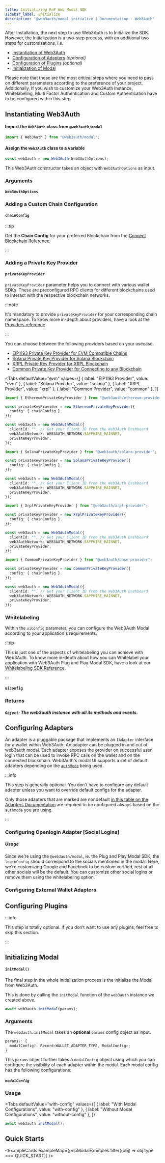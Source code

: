 ```yaml
---
title: Initializing PnP Web Modal SDK
sidebar_label: Initialize
description: "@web3auth/modal initialize | Documentation - Web3Auth"
---
```



After Installation, the next step to use Web3Auth is to Initialize the SDK. However, the
Initialization is a two-step process, with an additional two steps for customizations, i.e.

- [Instantiation of Web3Auth](#instantiating-web3auth)
- [Configuration of Adapters](#configuring-adapters) _(optional)_
- [Configuration of Plugins](#configuring-plugins) _(optional)_
- [Initialization of Modal](#initializing-modal)

Please note that these are the most critical steps where you need to pass on different parameters
according to the preference of your project. Additionally, If you wish to customize your Web3Auth
Instance, Whitelabeling, Multi Factor Authentication and Custom Authentication have to be configured
within this step.

## Instantiating Web3Auth

#### Import the `Web3Auth` class from `@web3auth/modal`

```javascript
import { Web3Auth } from "@web3auth/modal";
```

#### Assign the `Web3Auth` class to a variable

```javascript
const web3auth = new Web3Auth(Web3AuthOptions);
```

This Web3Auth constructor takes an object with `Web3AuthOptions` as input.

### Arguments

#### `Web3AuthOptions`

<Web3AuthOptions />

### Adding a Custom Chain Configuration

#### `chainConfig`

<ChainConfig />

:::tip

Get the **Chain Config** for your preferred Blockchain from the
[Connect Blockchain Reference](/connect-blockchain#reference-guides-for-blockchain-connections).

:::

### Adding a Private Key Provider

#### `privateKeyProvider`

`privateKeyProvider` parameter helps you to connect with various wallet SDKs. These are
preconfigured RPC clients for different blockchains used to interact with the respective blockchain
networks.

:::note

It's mandatory to provide `privateKeyProvider` for your corresponding chain namespace. To know more
in-depth about providers, have a look at the [Providers reference](/sdk/pnp/web/providers).

:::

You can choose between the following providers based on your usecase.

- [EIP1193 Private Key Provider for EVM Compatible Chains](/sdk/pnp/web/providers/evm)
- [Solana Private Key Provider for Solana Blockchain](/sdk/pnp/web/providers/solana)
- [XRPL Private Key Provider for XRPL Blockchain](/sdk/pnp/web/providers/xrpl)
- [Common Private Key Provider for Connecting to any Blockchain](/sdk/pnp/web/providers/common)

<Tabs
  defaultValue="evm"
  values={[
    { label: "EIP1193 Provider", value: "evm" },
    { label: "Solana Provider", value: "solana" },
    { label: "XRPL Provider", value: "xrpl" },
    { label: "Common Provider", value: "common" },
  ]}
>

<TabItem value="evm">

```ts
import { EthereumPrivateKeyProvider } from "@web3auth/ethereum-provider";

const privateKeyProvider = new EthereumPrivateKeyProvider({
  config: { chainConfig },
});

const web3auth = new Web3AuthModal({
  clientId: "", // Get your Client ID from the Web3Auth Dashboard
  web3AuthNetwork: WEB3AUTH_NETWORK.SAPPHIRE_MAINNET,
  privateKeyProvider,
});
```

</TabItem>

<TabItem value="solana">

```ts
import { SolanaPrivateKeyProvider } from "@web3auth/solana-provider";

const privateKeyProvider = new SolanaPrivateKeyProvider({
  config: { chainConfig },
});

const web3auth = new Web3AuthModal({
  clientId: "", // Get your Client ID from the Web3Auth Dashboard
  web3AuthNetwork: WEB3AUTH_NETWORK.SAPPHIRE_MAINNET,
  privateKeyProvider,
});
```

</TabItem>

<TabItem value="xrpl">

```ts
import { XrplPrivateKeyProvider } from "@web3auth/xrpl-provider";

const privateKeyProvider = new XrplPrivateKeyProvider({
  config: { chainConfig },
});

const web3auth = new Web3AuthModal({
  clientId: "", // Get your Client ID from the Web3Auth Dashboard
  web3AuthNetwork: WEB3AUTH_NETWORK.SAPPHIRE_MAINNET,
  privateKeyProvider,
});
```

</TabItem>

<TabItem value="common">

```ts
import { CommonPrivateKeyProvider } from "@web3auth/base-provider";

const privateKeyProvider = new CommonPrivateKeyProvider({
  config: { chainConfig },
});

const web3auth = new Web3AuthModal({
  clientId: "", // Get your Client ID from the Web3Auth Dashboard
  web3AuthNetwork: WEB3AUTH_NETWORK.SAPPHIRE_MAINNET,
  privateKeyProvider,
});
```

</TabItem>

</Tabs>

### Whitelabeling

Within the `uiConfig` parameter, you can configure the Web3Auth Modal according to your
application's requirements.

:::tip

This is just one of the aspects of whitelabeling you can achieve with Web3Auth. To know more
in-depth about how you can Whitelabel your application with Web3Auth Plug and Play Modal SDK, have a
look at our [Whitelabeling SDK Reference](/sdk/pnp/web/modal/whitelabel).

:::

#### `uiConfig`

<UIConfig />

<UIConfigWhitelabelExample />

### Returns

##### `Object`: The web3auth instance with all its methods and events.

## Configuring Adapters

An adapter is a pluggable package that implements an `IAdapter` interface for a wallet within
Web3Auth. An adapter can be plugged in and out of web3auth modal. Each adapter exposes the provider
on successful user login that can be used to invoke RPC calls on the wallet and on the connected
blockchain. Web3Auth's modal UI supports a set of default adapters depending on the
[`authMode`](/sdk/pnp/web/modal/initialize#web3authoptions) being used.

:::info

This step is generally optional. You don't have to configure any default adapter unless you want to
override default configs for the adapter.

Only those adapters that are marked are nondefault
[in this table on the Adapters Documentation](/sdk/pnp/web/adapters/#currently-available-wallet-adapters)
are required to be configured always based on the `authMode` you are using.

:::

### Configuring Openlogin Adapter [Social Logins]

<OpenloginAdapterIntro />

##### Usage

Since we're using the `@web3auth/modal`, ie. the Plug and Play Modal SDK, the `loginConfig` should
correspond to the socials mentioned in the modal. Here, we're customizing Google and Facebook to be
custom verified, rest of all other socials will be the default. You can customize other social
logins or remove them using the whitelabeling option.

<CustomAuthenticationWeb3AuthExample />

### Configuring External Wallet Adapters

<ExternalWalletAdapters />

## Configuring Plugins

:::info

This step is totally optional. If you don't want to use any plugins, feel free to skip this section.

:::

<PluginsIntro />

## Initializing Modal

#### `initModal()`

The final step in the whole initialization process is the initialize the Modal from Web3Auth.

This is done by calling the `initModal` function of the `web3auth` instance we created above.

```javascript
await web3auth.initModal(params);
```

### Arguments

The `web3auth.initModal` takes an **optional** `params` config object as input.

```javascript
params?: {
  modalConfig?: Record<WALLET_ADAPTER_TYPE, ModalConfig>;
}
```

This `params` object further takes a `modalConfig` object using which you can configure the
visibility of each adapter within the modal. Each modal config has the following configurations:

##### `modalConfig`

<ModalConfig />

### Usage

<Tabs
  defaultValue="with-config"
  values={[
    { label: "With Modal Configurations", value: "with-config" },
    { label: "Without Modal Configurations", value: "without-config" },
  ]}
>

<TabItem value="with-config">

<InitModalConfigExample />

</TabItem>

<TabItem value="without-config">

```javascript
await web3auth.initModal();
```

</TabItem>

</Tabs>

## Quick Starts

<ExampleCards exampleMap={pnpModalExamples.filter((obj) => obj.type === QUICK_START)} />
